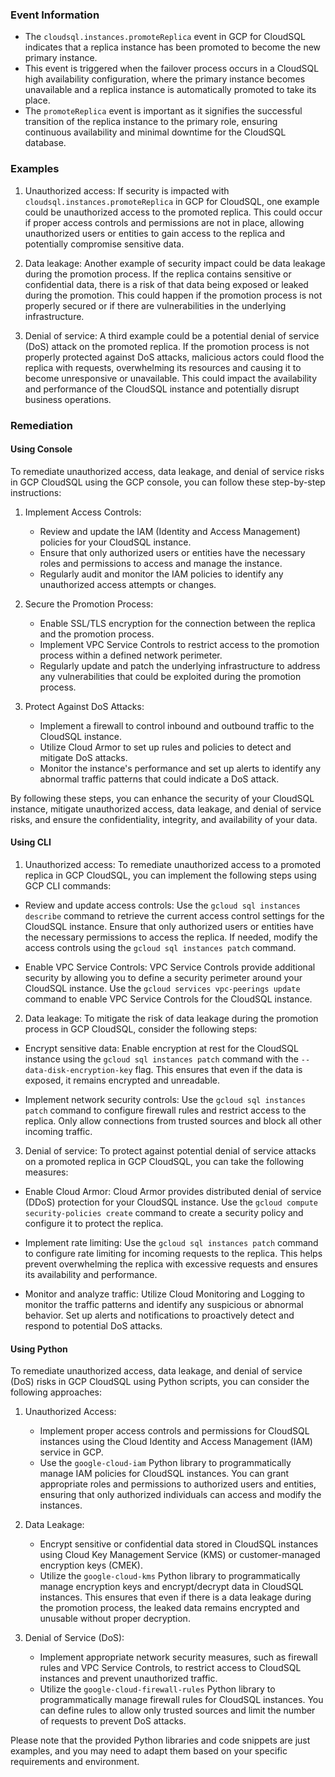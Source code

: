 
### Event Information

- The `cloudsql.instances.promoteReplica` event in GCP for CloudSQL indicates that a replica instance has been promoted to become the new primary instance.
- This event is triggered when the failover process occurs in a CloudSQL high availability configuration, where the primary instance becomes unavailable and a replica instance is automatically promoted to take its place.
- The `promoteReplica` event is important as it signifies the successful transition of the replica instance to the primary role, ensuring continuous availability and minimal downtime for the CloudSQL database.


### Examples

1. Unauthorized access: If security is impacted with `cloudsql.instances.promoteReplica` in GCP for CloudSQL, one example could be unauthorized access to the promoted replica. This could occur if proper access controls and permissions are not in place, allowing unauthorized users or entities to gain access to the replica and potentially compromise sensitive data.

2. Data leakage: Another example of security impact could be data leakage during the promotion process. If the replica contains sensitive or confidential data, there is a risk of that data being exposed or leaked during the promotion. This could happen if the promotion process is not properly secured or if there are vulnerabilities in the underlying infrastructure.

3. Denial of service: A third example could be a potential denial of service (DoS) attack on the promoted replica. If the promotion process is not properly protected against DoS attacks, malicious actors could flood the replica with requests, overwhelming its resources and causing it to become unresponsive or unavailable. This could impact the availability and performance of the CloudSQL instance and potentially disrupt business operations.

### Remediation

#### Using Console

To remediate unauthorized access, data leakage, and denial of service risks in GCP CloudSQL using the GCP console, you can follow these step-by-step instructions:

1. Implement Access Controls:
   - Review and update the IAM (Identity and Access Management) policies for your CloudSQL instance.
   - Ensure that only authorized users or entities have the necessary roles and permissions to access and manage the instance.
   - Regularly audit and monitor the IAM policies to identify any unauthorized access attempts or changes.

2. Secure the Promotion Process:
   - Enable SSL/TLS encryption for the connection between the replica and the promotion process.
   - Implement VPC Service Controls to restrict access to the promotion process within a defined network perimeter.
   - Regularly update and patch the underlying infrastructure to address any vulnerabilities that could be exploited during the promotion process.

3. Protect Against DoS Attacks:
   - Implement a firewall to control inbound and outbound traffic to the CloudSQL instance.
   - Utilize Cloud Armor to set up rules and policies to detect and mitigate DoS attacks.
   - Monitor the instance's performance and set up alerts to identify any abnormal traffic patterns that could indicate a DoS attack.

By following these steps, you can enhance the security of your CloudSQL instance, mitigate unauthorized access, data leakage, and denial of service risks, and ensure the confidentiality, integrity, and availability of your data.

#### Using CLI

1. Unauthorized access: To remediate unauthorized access to a promoted replica in GCP CloudSQL, you can implement the following steps using GCP CLI commands:

- Review and update access controls: Use the `gcloud sql instances describe` command to retrieve the current access control settings for the CloudSQL instance. Ensure that only authorized users or entities have the necessary permissions to access the replica. If needed, modify the access controls using the `gcloud sql instances patch` command.

- Enable VPC Service Controls: VPC Service Controls provide additional security by allowing you to define a security perimeter around your CloudSQL instance. Use the `gcloud services vpc-peerings update` command to enable VPC Service Controls for the CloudSQL instance.

2. Data leakage: To mitigate the risk of data leakage during the promotion process in GCP CloudSQL, consider the following steps:

- Encrypt sensitive data: Enable encryption at rest for the CloudSQL instance using the `gcloud sql instances patch` command with the `--data-disk-encryption-key` flag. This ensures that even if the data is exposed, it remains encrypted and unreadable.

- Implement network security controls: Use the `gcloud sql instances patch` command to configure firewall rules and restrict access to the replica. Only allow connections from trusted sources and block all other incoming traffic.

3. Denial of service: To protect against potential denial of service attacks on a promoted replica in GCP CloudSQL, you can take the following measures:

- Enable Cloud Armor: Cloud Armor provides distributed denial of service (DDoS) protection for your CloudSQL instance. Use the `gcloud compute security-policies create` command to create a security policy and configure it to protect the replica.

- Implement rate limiting: Use the `gcloud sql instances patch` command to configure rate limiting for incoming requests to the replica. This helps prevent overwhelming the replica with excessive requests and ensures its availability and performance.

- Monitor and analyze traffic: Utilize Cloud Monitoring and Logging to monitor the traffic patterns and identify any suspicious or abnormal behavior. Set up alerts and notifications to proactively detect and respond to potential DoS attacks.

#### Using Python

To remediate unauthorized access, data leakage, and denial of service (DoS) risks in GCP CloudSQL using Python scripts, you can consider the following approaches:

1. Unauthorized Access:
   - Implement proper access controls and permissions for CloudSQL instances using the Cloud Identity and Access Management (IAM) service in GCP.
   - Use the `google-cloud-iam` Python library to programmatically manage IAM policies for CloudSQL instances. You can grant appropriate roles and permissions to authorized users and entities, ensuring that only authorized individuals can access and modify the instances.

2. Data Leakage:
   - Encrypt sensitive or confidential data stored in CloudSQL instances using Cloud Key Management Service (KMS) or customer-managed encryption keys (CMEK).
   - Utilize the `google-cloud-kms` Python library to programmatically manage encryption keys and encrypt/decrypt data in CloudSQL instances. This ensures that even if there is a data leakage during the promotion process, the leaked data remains encrypted and unusable without proper decryption.

3. Denial of Service (DoS):
   - Implement appropriate network security measures, such as firewall rules and VPC Service Controls, to restrict access to CloudSQL instances and prevent unauthorized traffic.
   - Utilize the `google-cloud-firewall-rules` Python library to programmatically manage firewall rules for CloudSQL instances. You can define rules to allow only trusted sources and limit the number of requests to prevent DoS attacks.

Please note that the provided Python libraries and code snippets are just examples, and you may need to adapt them based on your specific requirements and environment.

